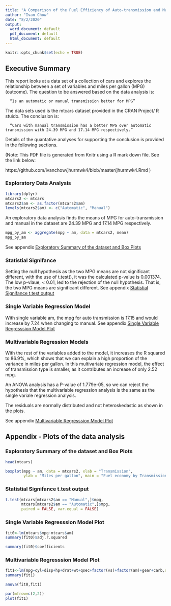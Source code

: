 ```yaml
---
title: "A Comparison of the Fuel Efficiency of Auto-transmission and Manual transmissoin Cars"
author: "Ivan Chow"
date: "8/2/2020"
output:
  word_document: default
  pdf_document: default
  html_document: default
---
```


```r
knitr::opts_chunk$set(echo = TRUE)
```
## Executive Summary

This report looks at a data set of a collection of cars and explores the relationship between a set of variables and miles per gallon (MPG) (outcome). The question to be answered based on the data analysis is:

      “Is an automatic or manual transmission better for MPG”

The data sets used is the mtcars dataset provided in the CRAN Project/ R stuido.  The conclusion is:

      “Cars with manual transmission has a better MPG over automatic transmission with 24.39 MPG and 17.14 MPG respectively.”
   
Details of the quantative analyses for supporting the conclusion is provided in the following sections.

(Note: This PDF file is generated from Knitr using a R mark down file.  See the link below:

https://github.com/ivanchow/jhurmwk4/blob/master/jhurmwk4.Rmd  )

### Exploratory Data Analysis
```r
library(dplyr)
mtcars2 <- mtcars
mtcars2$am <- as.factor(mtcars2$am)
levels(mtcars2$am) <- c("Automatic", "Manual")
```
An exploratory data analysis finds the means of MPG for auto-transmission and manual in the dataset are 24.39 MPG and 17.14 MPG respectively.

```r
mpg_by_am <- aggregate(mpg ~ am, data = mtcars2, mean)
mpg_by_am
```

See appendix [Exploratory Summary of the dataset and Box Plots]

### Statistial Signifance
Setting the null hypothesis as the two MPG means are not significant different, with the use of t.test(), it was the calculated p-value is 0.001374.  The low p-vlaue, < 0.01, led to the rejection of the null hypothesis. That is, the two MPG means are significant different.
See appendix [Statistial Signifance t.test output]

### Single Variable Regression Model
With single variable am, the mpg for auto transmission is 17.15 and would increase by 7.24 when changing to manual.  See appendix [Single Variable Regresssion Model Plot]

### Multivariable Regression Models
With the rest of the variables added to the model, it increases the R squared to 86.9%, which shows that we can explain a high proportion of the variance in miles per gallon. In this multivariate regression model, the effect of transmission type is smaller, as it contributes an increase of only 2.52 mpg.

An ANOVA analysis has a P-value of 1.779e-05, so we can reject the hypothesis that the multivariable regression analysis is the same as the single variale regression analysis.

The residuals are normally distributed and not heteroskedastic as shown in the plots.

See appendix [Multivariable Regresssion Model Plot]

## Appendix - Plots of the data analysis

### Exploratory Summary of the dataset and Box Plots
    
```r
head(mtcars)
```

```r
boxplot(mpg ~ am, data = mtcars2, xlab = "Transmission", 
        ylab = "Miles per gallon", main = "Fuel economy by Transmission Type")
```

### Statistial Signifance t.test output
```r
t.test(mtcars[mtcars2$am == "Manual",]$mpg, 
       mtcars[mtcars2$am == "Automatic",]$mpg,
       paired = FALSE, var.equal = FALSE)
```


### Single Variable Regresssion Model Plot

```r
fit0<-lm(mtcars$mpg~mtcars$am)
summary(fit0)$adj.r.squared
```

```r
summary(fit0)$coefficients
```

### Multivariable Regresssion Model Plot

```r
fit1<-lm(mpg~cyl+disp+hp+drat+wt+qsec+factor(vs)+factor(am)+gear+carb,data = mtcars)
summary(fit1)
```


```r
anova(fit0,fit1)
```


```r
par(mfrow=c(2,2))
plot(fit1)
```



 

